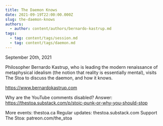 ```yaml
---
title: The Daemon Knows
date: 2021-09-19T22:00:00.000Z
slug: the-daemon-knows
authors:
  - author: content/authors/bernardo-kastrup.md
tags:
  - tag: content/tags/session.md
  - tag: content/tags/daemon.md
---
```


September 20th, 2021

Philosopher Bernardo Kastrup, who is leading the modern renaissance of metaphysical idealism (the notion that reality is essentially mental), visits The Stoa to discuss the daemon, and how it knows.

https://www.bernardokastrup.com

Why are the YouTube comments disabled? Answer: https://thestoa.substack.com/p/stoic-punk-or-why-you-should-stop

More events: thestoa.ca 
Regular updates: thestoa.substack.com 
Support The Stoa: patreon.com/the_stoa
